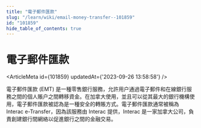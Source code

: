```yaml
---
title: "電子郵件匯款"
slug: "/learn/wiki/email-money-transfer--101859"
id: "101859"
hide_table_of_contents: true
---
```



# 電子郵件匯款

<ArticleMeta id={101859} updatedAt={'2023-09-26 13:58:58'} />
<div className='border-solid border-b border-t-0 my-4 border-[var(--ifm-color-gray-300)]' />

電子郵件匯款 (EMT) 是一種零售銀行服務，允許用户通過電子郵件和在線銀行服務之間的個人賬户之間轉移資金。在加拿大使用，並且可以從其最大的銀行機構使用，電子郵件匯款被認為是一種安全的轉賬方式。電子郵件匯款通常被稱為 Interac e-Transfer，因為該服務由 Interac 提供，Interac 是一家加拿大公司，負責創建銀行間網絡以促進銀行之間的金融交易。
